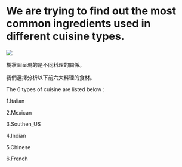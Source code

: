 

# We are trying to find out the most common ingredients used in different cuisine types.



  ![](pic1.jpg)
  
樹狀圖呈現的是不同料理的關係。

我們選擇分析以下前六大料理的食材。
 
The 6 types of cuisine are listed below :

   1.Italian
   
   2.Mexican
   
   3.Southen_US
   
   4.Indian
   
   5.Chinese
   
   6.French
   
   

